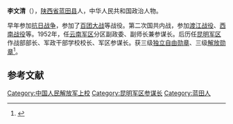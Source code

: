 '''李文清'''（{{bd|1921年||2014年|3月30日|catIdx=Li}}），[[陕西省|陕西省]][[蓝田县|蓝田县]]人，中华人民共和国政治人物。

早年参加[[抗日战争|抗日战争]]，参加了[[百团大战|百团大战]]等战役。第二次国共内战，参加[[渡江战役|渡江战役]]、[[西南战役|西南战役]]等。1952年，任[[云南军区|云南军区]]分区副政委、副师长兼参谋长。后历任[[昆明军区|昆明军区]]作战部部长、军政干部学校校长、军区参谋长。获三级[[独立自由勋章|独立自由勋章]]、三级[[解放勋章|解放勋章]]<ref>{{cite news|title=李文清同志逝世|url=http://cpc.people.com.cn/n/2014/0415/c87393-24899334.html|accessdate=2014-04-15|newspaper=新华网|archive-date=2016-03-04|archive-url=https://web.archive.org/web/20160304073419/http://cpc.people.com.cn/n/2014/0415/c87393-24899334.html|dead-url=no}}</ref>。

== 参考文献 ==
{{Reflist}}

[[Category:中国人民解放军上校|Category:中国人民解放军上校]]
[[Category:昆明军区参谋长|Category:昆明军区参谋长]]
[[Category:蓝田人|Category:蓝田人]]

{{中国军事人物小作品}}